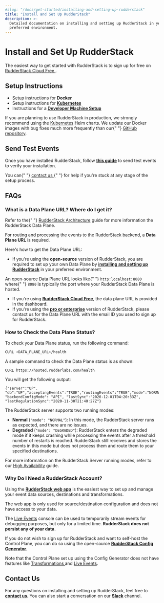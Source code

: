 ```yaml
---
#slug: "/docs/get-started/installing-and-setting-up-rudderstack"
title: "Install and Set Up RudderStack"
description: >-
  Detailed documentation on installing and setting up RudderStack in your
  preferred environment.
---
```


# Install and Set Up RudderStack

<div class="successBlock">
  The easiest way to get started with RudderStack is to sign up for free on <a href="https://app.rudderlabs.com/signup?type=freetrial">
    RudderStack Cloud Free
  </a>.
</div>

## Setup Instructions

- Setup instructions for [**Docker**](docker/)
- Setup instructions for [**Kubernetes**](kubernetes/)
- Instructions for a [**Developer Machine Setup**](developer-machine-setup/)

<div class="warningBlock">
  If you are planning to use RudderStack in production, we strongly recommend
  using the <a href="kubernetes/">Kubernetes</a> Helm charts. We update our
  Docker images with bug fixes much more frequently than our{" "}
  <a href="https://github.com/rudderlabs/rudder-server">GitHub repository</a>.
</div>

## Send Test Events

Once you have installed RudderStack, follow [**this guide**](sending-test-events/) to send test events to verify your installation.

<div class="successBlock">
  You can{" "}
  <a href="https://rudderstack.com/join-rudderstack-slack-community">
    contact us
  </a>{" "}
  for help if you're stuck at any stage of the setup process.
</div>

## FAQs

### What is a Data Plane URL? Where do I get it?

<div class="infoBlock">
  Refer to the{" "}
  <a href="../rudderstack-architecture">RudderStack Architecture</a> guide for
  more information the RudderStack Data Plane.
</div>

For routing and processing the events to the RudderStack backend, a **Data Plane URL** is required.

Here's how to get the Data Plane URL:

- If you're using the **open-source** version of RudderStack, you are required to set up your own Data Plane by [**installing and setting up RudderStack**](./) in your preferred environment.

<div class="successBlock">
  An open-source Data Plane URL looks like{" "}
  <code class="inline-code">http:localhost:8080</code> where{" "}
  <code class="inline-code">8080</code> is typically the port where your
  RudderStack Data Plane is hosted.
</div>

- If you're using [**RudderStack Cloud** **Free**](https://app.rudderlabs.com/signup?type=freetrial), the data plane URL is provided in the dashboard.
- If you're using the [**pro or enterprise**](https://rudderstack.com/pricing) version of RudderStack, please contact us for the Data Plane URL with the email ID you used to sign up for RudderStack.

### How to Check the Data Plane Status?

To check your Data Plane status, run the following command:

```bash
CURL <DATA_PLANE_URL>/health
```

A sample command to check the Data Plane status is as shown:

```bash
CURL https://hosted.rudderlabs.com/health
```

You will get the following output:

```text
{"server":"UP", "db":"UP","acceptingEvents":"TRUE","routingEvents":"TRUE","mode":"NORMAL","goroutines":"15364", "backendConfigMode": "API", "lastSync":"2020-12-01T04:20:33Z", "lastRegulationSync":"2020-11-30T21:40:27Z"}
```

The RudderStack server supports two running modes:

- **Normal** \(`"mode": "NORMAL"`\): In this mode, the RudderStack server runs as expected, and there are no issues.
- **Degraded** \(`"mode": "DEGRADED"`\): RudderStack enters the degraded mode if it keeps crashing while processing the events after a threshold number of restarts is reached. RudderStack still receives and stores the events in this mode but does not process them and route them to your specified destinations.

<div class="infoBlock">
For more information on the RudderStack Server running modes, refer to our <a href="../../user-guides/administrators-guide/high-availability/">High Availability</a> guide.

</div>

### Why Do I Need a RudderStack Account?

Using the [**RudderStack web app**](https://app.rudderstack.com/) is the easiest way to set up and manage your event data sources, destinations and transformations.

<div class="infoBlock">
The web app is only used for source/destination configuration and does not have access to your data.

The <a href="../live-events">Live Events</a> console can be used to temporarily stream events for debugging purposes, but only for a limited time. <strong>RudderStack does not persist any of your data</strong>.

</div>

If you do not wish to sign up for RudderStack and want to self-host the Control Plane, you can do so using the open-source [**RudderStack Config Generator**](../../user-guides/how-to-guides/rudderstack-control-plane-lite.md).

<div class="warningBlock">
  Note that the Control Plane set up using the Config Generator does not have
  features like <a href="../../adding-a-new-user-transformation-in-rudderstack">
    Transformations
  </a> and <a href="../live-events">Live Events</a>.
</div>

## Contact Us

For any questions on installing and setting up RudderStack, feel free to [**contact us**](mailto:%20docs@rudderstack.com). You can also start a conversation on our [**Slack**](https://rudderstack.com/join-rudderstack-slack-community) channel.
